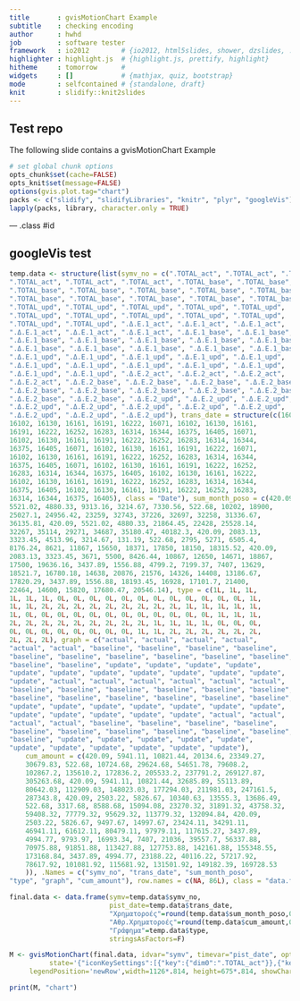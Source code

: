 ```yaml
---
title       : gvisMotionChart Example
subtitle    : checking encoding
author      : hwhd
job         : software tester
framework   : io2012        # {io2012, html5slides, shower, dzslides, ...}
highlighter : highlight.js  # {highlight.js, prettify, highlight}
hitheme     : tomorrow      # 
widgets     : []            # {mathjax, quiz, bootstrap}
mode        : selfcontained # {standalone, draft}
knit        : slidify::knit2slides
---
```


## Test repo

The following slide contains a gvisMotionChart Example

```r
# set global chunk options
opts_chunk$set(cache=FALSE)
opts_knit$set(message=FALSE)
options(gvis.plot.tag="chart")
packs <- c("slidify", "slidifyLibraries", "knitr", "plyr", "googleVis")
lapply(packs, library, character.only = TRUE)
```


--- .class #id 

## googleVis test

```r

temp.data <- structure(list(symv_no = c(".TOTAL_act", ".TOTAL_act", ".TOTAL_act", 
".TOTAL_act", ".TOTAL_act", ".TOTAL_act", ".TOTAL_base", ".TOTAL_base", 
".TOTAL_base", ".TOTAL_base", ".TOTAL_base", ".TOTAL_base", ".TOTAL_base", 
".TOTAL_base", ".TOTAL_base", ".TOTAL_base", ".TOTAL_base", ".TOTAL_base", 
".TOTAL_upd", ".TOTAL_upd", ".TOTAL_upd", ".TOTAL_upd", ".TOTAL_upd", 
".TOTAL_upd", ".TOTAL_upd", ".TOTAL_upd", ".TOTAL_upd", ".TOTAL_upd", 
".TOTAL_upd", ".TOTAL_upd", ".Δ.Ε.1_act", ".Δ.Ε.1_act", ".Δ.Ε.1_act", 
".Δ.Ε.1_act", ".Δ.Ε.1_act", ".Δ.Ε.1_act", ".Δ.Ε.1_base", ".Δ.Ε.1_base", 
".Δ.Ε.1_base", ".Δ.Ε.1_base", ".Δ.Ε.1_base", ".Δ.Ε.1_base", ".Δ.Ε.1_base", 
".Δ.Ε.1_base", ".Δ.Ε.1_base", ".Δ.Ε.1_base", ".Δ.Ε.1_base", ".Δ.Ε.1_base", 
".Δ.Ε.1_upd", ".Δ.Ε.1_upd", ".Δ.Ε.1_upd", ".Δ.Ε.1_upd", ".Δ.Ε.1_upd", 
".Δ.Ε.1_upd", ".Δ.Ε.1_upd", ".Δ.Ε.1_upd", ".Δ.Ε.1_upd", ".Δ.Ε.1_upd", 
".Δ.Ε.1_upd", ".Δ.Ε.1_upd", ".Δ.Ε.2_act", ".Δ.Ε.2_act", ".Δ.Ε.2_act", 
".Δ.Ε.2_act", ".Δ.Ε.2_base", ".Δ.Ε.2_base", ".Δ.Ε.2_base", ".Δ.Ε.2_base", 
".Δ.Ε.2_base", ".Δ.Ε.2_base", ".Δ.Ε.2_base", ".Δ.Ε.2_base", ".Δ.Ε.2_base", 
".Δ.Ε.2_base", ".Δ.Ε.2_base", ".Δ.Ε.2_upd", ".Δ.Ε.2_upd", ".Δ.Ε.2_upd", 
".Δ.Ε.2_upd", ".Δ.Ε.2_upd", ".Δ.Ε.2_upd", ".Δ.Ε.2_upd", ".Δ.Ε.2_upd", 
".Δ.Ε.2_upd", ".Δ.Ε.2_upd", ".Δ.Ε.2_upd"), trans_date = structure(c(16071, 
16102, 16130, 16161, 16191, 16222, 16071, 16102, 16130, 16161, 
16191, 16222, 16252, 16283, 16314, 16344, 16375, 16405, 16071, 
16102, 16130, 16161, 16191, 16222, 16252, 16283, 16314, 16344, 
16375, 16405, 16071, 16102, 16130, 16161, 16191, 16222, 16071, 
16102, 16130, 16161, 16191, 16222, 16252, 16283, 16314, 16344, 
16375, 16405, 16071, 16102, 16130, 16161, 16191, 16222, 16252, 
16283, 16314, 16344, 16375, 16405, 16102, 16130, 16161, 16222, 
16102, 16130, 16161, 16191, 16222, 16252, 16283, 16314, 16344, 
16375, 16405, 16102, 16130, 16161, 16191, 16222, 16252, 16283, 
16314, 16344, 16375, 16405), class = "Date"), sum_month_poso = c(420.09, 
5521.02, 4880.33, 9313.16, 3214.67, 7330.56, 522.68, 10202, 18900, 
25027.1, 24956.42, 23259, 32743, 37226, 32697, 32258, 31336.67, 
36135.81, 420.09, 5521.02, 4880.33, 21864.45, 22428, 25528.14, 
32267, 35114, 29271, 34687, 35180.47, 40182.3, 420.09, 2083.13, 
3323.45, 4513.96, 3214.67, 131.19, 522.68, 2795, 5271, 6505.4, 
8176.24, 8621, 11867, 15650, 18371, 17850, 18150, 18315.52, 420.09, 
2083.13, 3323.45, 3671, 5500, 8426.44, 10867, 12650, 14671, 18867, 
17500, 19636.16, 3437.89, 1556.88, 4799.2, 7199.37, 7407, 13629, 
18521.7, 16780.18, 14638, 20876, 21576, 14326, 14408, 13186.67, 
17820.29, 3437.89, 1556.88, 18193.45, 16928, 17101.7, 21400, 
22464, 14600, 15820, 17680.47, 20546.14), type = c(1L, 1L, 1L, 
1L, 1L, 1L, 0L, 0L, 0L, 0L, 0L, 0L, 0L, 0L, 0L, 0L, 0L, 0L, 1L, 
1L, 1L, 2L, 2L, 2L, 2L, 2L, 2L, 2L, 2L, 2L, 1L, 1L, 1L, 1L, 1L, 
1L, 0L, 0L, 0L, 0L, 0L, 0L, 0L, 0L, 0L, 0L, 0L, 0L, 1L, 1L, 1L, 
2L, 2L, 2L, 2L, 2L, 2L, 2L, 2L, 2L, 1L, 1L, 1L, 1L, 0L, 0L, 0L, 
0L, 0L, 0L, 0L, 0L, 0L, 0L, 0L, 1L, 1L, 2L, 2L, 2L, 2L, 2L, 2L, 
2L, 2L, 2L), graph = c("actual", "actual", "actual", "actual", 
"actual", "actual", "baseline", "baseline", "baseline", "baseline", 
"baseline", "baseline", "baseline", "baseline", "baseline", "baseline", 
"baseline", "baseline", "update", "update", "update", "update", 
"update", "update", "update", "update", "update", "update", "update", 
"update", "actual", "actual", "actual", "actual", "actual", "actual", 
"baseline", "baseline", "baseline", "baseline", "baseline", "baseline", 
"baseline", "baseline", "baseline", "baseline", "baseline", "baseline", 
"update", "update", "update", "update", "update", "update", "update", 
"update", "update", "update", "update", "update", "actual", "actual", 
"actual", "actual", "baseline", "baseline", "baseline", "baseline", 
"baseline", "baseline", "baseline", "baseline", "baseline", "baseline", 
"baseline", "update", "update", "update", "update", "update", 
"update", "update", "update", "update", "update", "update"), 
    cum_amount = c(420.09, 5941.11, 10821.44, 20134.6, 23349.27, 
    30679.83, 522.68, 10724.68, 29624.68, 54651.78, 79608.2, 
    102867.2, 135610.2, 172836.2, 205533.2, 237791.2, 269127.87, 
    305263.68, 420.09, 5941.11, 10821.44, 32685.89, 55113.89, 
    80642.03, 112909.03, 148023.03, 177294.03, 211981.03, 247161.5, 
    287343.8, 420.09, 2503.22, 5826.67, 10340.63, 13555.3, 13686.49, 
    522.68, 3317.68, 8588.68, 15094.08, 23270.32, 31891.32, 43758.32, 
    59408.32, 77779.32, 95629.32, 113779.32, 132094.84, 420.09, 
    2503.22, 5826.67, 9497.67, 14997.67, 23424.11, 34291.11, 
    46941.11, 61612.11, 80479.11, 97979.11, 117615.27, 3437.89, 
    4994.77, 9793.97, 16993.34, 7407, 21036, 39557.7, 56337.88, 
    70975.88, 91851.88, 113427.88, 127753.88, 142161.88, 155348.55, 
    173168.84, 3437.89, 4994.77, 23188.22, 40116.22, 57217.92, 
    78617.92, 101081.92, 115681.92, 131501.92, 149182.39, 169728.53
    )), .Names = c("symv_no", "trans_date", "sum_month_poso", 
"type", "graph", "cum_amount"), row.names = c(NA, 86L), class = "data.frame")

final.data <- data.frame(symv=temp.data$symv_no,
                         pist_date=temp.data$trans_date,
                         "Χρηματοροές"=round(temp.data$sum_month_poso,0),
                         "Αθρ.Χρηματοροές"=round(temp.data$cum_amount,0),
                         "Γράφημα"=temp.data$type,
                         stringsAsFactors=F)

M <- gvisMotionChart(final.data, idvar="symv", timevar="pist_date", options=list(displayAnnotations=F,
          state='{"iconKeySettings":[{"key":{"dim0":".TOTAL_act"}},{"key":{"dim0":".TOTAL_base"}},{"key":{"dim0":".TOTAL_upd"}}],"iconType":"LINE","colorOption":"4","nonSelectedAlpha":0};',
     legendPosition='newRow',width=1126*.814, height=675*.814, showChartButtons=T))

print(M, "chart")

```
